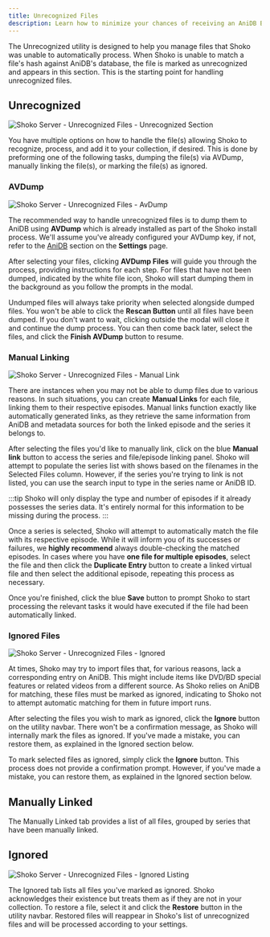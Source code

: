 ```yaml
---
title: Unrecognized Files
description: Learn how to minimize your chances of receiving an AniDB Ban.
---
```


The Unrecognized utility is designed to help you manage files that Shoko was unable to automatically process. When
Shoko is unable to match a file's hash against AniDB's database, the file is marked as unrecognized and appears in
this section. This is the starting point for handling unrecognized files.

## Unrecognized

![Shoko Server - Unrecognized Files - Unrecognized Section](/src/assets/img/shoko-server/shoko-server-unrecognized-files-unrecognized.jpg)

You have multiple options on how to handle the file(s) allowing Shoko to recognize, process, and add it to
your collection, if desired. This is done by preforming one of the following tasks, dumping the file(s) via
AVDump, manually linking the file(s), or marking the file(s) as ignored.

### AVDump

![Shoko Server - Unrecognized Files - AvDump](/src/assets/img/shoko-server/shoko-server-unrecognized-files-avdump.jpg)

The recommended way to handle unrecognized files is to dump them to AniDB using **AVDump** which is already
installed as part of the Shoko install process. We'll assume you've already configured your AVDump key, if not,
refer to the [AniDB](http://localhost:4321/shoko-server/settings/#anidb) section on the **Settings** page.

After selecting your files, clicking **AVDump Files** will guide you through the process, providing instructions for
each step. For files that have not been dumped, indicated by the white file icon, Shoko will start dumping them in
the background as you follow the prompts in the modal.

Undumped files will always take priority when selected alongside dumped files. You won't be able to click
the **Rescan Button** until all files have been dumped. If you don't want to wait, clicking outside the modal
will close it and continue the dump process. You can then come back later, select the files, and click the
**Finish AVDump** button to resume.

### Manual Linking

![Shoko Server - Unrecognized Files - Manual Link](/src/assets/img/shoko-server/shoko-server-unrecognized-files-manual-link-01.jpg)

There are instances when you may not be able to dump files due to various reasons. In such situations, you can
create **Manual Links** for each file, linking them to their respective episodes. Manual links function exactly like
automatically generated links, as they retrieve the same information from AniDB and metadata sources for both
the linked episode and the series it belongs to.

After selecting the files you'd like to manually link, click on the blue **Manual link** button to access the series
and file/episode linking panel. Shoko will attempt to populate the series list with shows based on the filenames in
the Selected Files column. However, if the series you're trying to link is not listed, you can use the search input
to type in the series name or AniDB ID.

:::tip
Shoko will only display the type and number of episodes if it already possesses the series data. It's entirely normal
for this information to be missing during the process.
:::

Once a series is selected, Shoko will attempt to automatically match the file with its respective episode.
While it will inform you of its successes or failures, we **highly recommend** always double-checking the matched
episodes. In cases where you have **one file for multiple episodes**, select the file and then click the **Duplicate
Entry** button to create a linked virtual file and then select the additional episode, repeating this process as
necessary.

Once you're finished, click the blue **Save** button to prompt Shoko to start processing the relevant tasks it would
have executed if the file had been automatically linked.

### Ignored Files

![Shoko Server - Unrecognized Files - Ignored](/src/assets/img/shoko-server/shoko-server-unrecognized-files-ignored.jpg)

At times, Shoko may try to import files that, for various reasons, lack a corresponding entry on AniDB. This might
include items like DVD/BD special features or related videos from a different source. As Shoko relies on AniDB for
matching, these files must be marked as ignored, indicating to Shoko not to attempt automatic matching for them in
future import runs.

After selecting the files you wish to mark as ignored, click the **Ignore** button on the utility navbar. There
won't be a confirmation message, as Shoko will internally mark the files as ignored. If you've made a mistake,
you can restore them, as explained in the Ignored section below.

To mark selected files as ignored, simply click the **Ignore** button. This process does not provide a confirmation
prompt. However, if you've made a mistake, you can restore them, as explained in the Ignored section below.

## Manually Linked

The Manually Linked tab provides a list of all files, grouped by series that have been manually linked.

## Ignored

![Shoko Server - Unrecognized Files - Ignored Listing](/src/assets/img/shoko-server/shoko-server-unrecognized-files-ignored-listing.jpg)

The Ignored tab lists all files you've marked as ignored. Shoko acknowledges their existence but treats them as if
they are not in your collection. To restore a file, select it and click the **Restore** button in the utility navbar.
Restored files will reappear in Shoko's list of unrecognized files and will be processed according to your settings.
